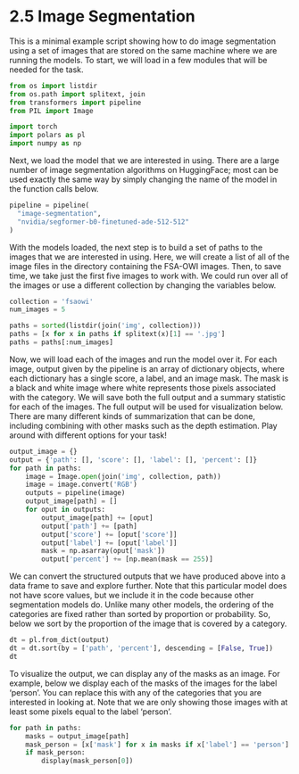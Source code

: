 # 2.5 Image Segmentation {.unnumbered}

This is a minimal example script showing how to do image 
segmentation using a set of images that are stored on
the same machine where we are running the models. To start,
we will load in a few modules that will be needed for the
task.

```python
from os import listdir
from os.path import splitext, join
from transformers import pipeline
from PIL import Image

import torch
import polars as pl
import numpy as np
```

Next, we load the model that we are interested in using. 
There are a large number of image segmentation algorithms
on HuggingFace; most can be used exactly the same way by simply
changing the name of the model in the function calls below.


```python
pipeline = pipeline(
  "image-segmentation",
  "nvidia/segformer-b0-finetuned-ade-512-512"
)
```

With the models loaded, the next step is to build a set of
paths to the images that we are interested in using. Here,
we will create a list of all of the image files in the
directory containing the FSA-OWI images. Then, to save time,
we take just the first five images to work with. We could
run over all of the images or use a different collection by
changing the variables below.

```python
collection = 'fsaowi'
num_images = 5

paths = sorted(listdir(join('img', collection)))
paths = [x for x in paths if splitext(x)[1] == '.jpg']
paths = paths[:num_images]
```

Now, we will load each of the images and run the model over
it. For each image, output given by the pipeline is an array
of dictionary objects, where each dictionary has a single score,
a label, and an image mask. The mask is a black and white image
where white represents those pixels associated with the category.
We will save both the full output and a summary statistic for
each of the images. The full output will be used for visualization
below. There are many different kinds of summarization that can
be done, including combining with other masks such as the depth
estimation. Play around with different options for your task!

```python
output_image = {}
output = {'path': [], 'score': [], 'label': [], 'percent': []}
for path in paths:
    image = Image.open(join('img', collection, path))
    image = image.convert('RGB')
    outputs = pipeline(image)
    output_image[path] = []
    for oput in outputs:
        output_image[path] += [oput]
        output['path'] += [path]
        output['score'] += [oput['score']]
        output['label'] += [oput['label']]
        mask = np.asarray(oput['mask'])
        output['percent'] += [np.mean(mask == 255)]
```

We can convert the structured outputs that we have produced
above into a data frame to save and explore further. Note 
that this particular model does not have score values, but
we include it in the code because other segmentation models do.
Unlike many other models, the ordering of the categories are fixed
rather than sorted by proportion or probability. So, below we
sort by the proportion of the image that is covered by a category.

```python
dt = pl.from_dict(output)
dt = dt.sort(by = ['path', 'percent'], descending = [False, True])
dt
```

To visualize the output, we can display any of the masks as an
image. For example, below we display each of the masks of the images
for the label 'person'. You can replace this with any of the categories
that you are interested in looking at. Note that we are only showing
those images with at least some pixels equal to the label 'person'.

```python
for path in paths:
    masks = output_image[path]
    mask_person = [x['mask'] for x in masks if x['label'] == 'person']
    if mask_person:
        display(mask_person[0])
```

